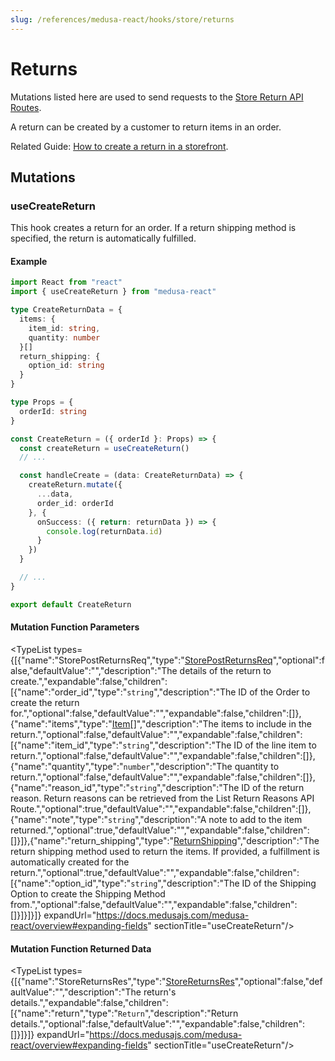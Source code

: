 ```yaml
---
slug: /references/medusa-react/hooks/store/returns
---
```



# Returns

Mutations listed here are used to send requests to the [Store Return API Routes](https://docs.medusajs.com/api/store#returns).

A return can be created by a customer to return items in an order.

Related Guide: [How to create a return in a storefront](https://docs.medusajs.com/modules/orders/storefront/create-return).

## Mutations

### useCreateReturn

This hook creates a return for an order. If a return shipping method is specified, the return is automatically fulfilled.

#### Example

```ts
import React from "react"
import { useCreateReturn } from "medusa-react"

type CreateReturnData = {
  items: {
    item_id: string,
    quantity: number
  }[]
  return_shipping: {
    option_id: string
  }
}

type Props = {
  orderId: string
}

const CreateReturn = ({ orderId }: Props) => {
  const createReturn = useCreateReturn()
  // ...

  const handleCreate = (data: CreateReturnData) => {
    createReturn.mutate({
      ...data,
      order_id: orderId
    }, {
      onSuccess: ({ return: returnData }) => {
        console.log(returnData.id)
      }
    })
  }

  // ...
}

export default CreateReturn
```

#### Mutation Function Parameters

<TypeList types={[{"name":"StorePostReturnsReq","type":"[StorePostReturnsReq](../../../../medusa/classes/medusa.StorePostReturnsReq/page.mdx)","optional":false,"defaultValue":"","description":"The details of the return to create.","expandable":false,"children":[{"name":"order_id","type":"`string`","description":"The ID of the Order to create the return for.","optional":false,"defaultValue":"","expandable":false,"children":[]},{"name":"items","type":"[Item](../../../../medusa/classes/medusa.Item-6/page.mdx)[]","description":"The items to include in the return.","optional":false,"defaultValue":"","expandable":false,"children":[{"name":"item_id","type":"`string`","description":"The ID of the line item to return.","optional":false,"defaultValue":"","expandable":false,"children":[]},{"name":"quantity","type":"`number`","description":"The quantity to return.","optional":false,"defaultValue":"","expandable":false,"children":[]},{"name":"reason_id","type":"`string`","description":"The ID of the return reason. Return reasons can be retrieved from the List Return Reasons API Route.","optional":true,"defaultValue":"","expandable":false,"children":[]},{"name":"note","type":"`string`","description":"A note to add to the item returned.","optional":true,"defaultValue":"","expandable":false,"children":[]}]},{"name":"return_shipping","type":"[ReturnShipping](../../../../medusa/classes/medusa.ReturnShipping-3/page.mdx)","description":"The return shipping method used to return the items. If provided, a fulfillment is automatically created for the return.","optional":true,"defaultValue":"","expandable":false,"children":[{"name":"option_id","type":"`string`","description":"The ID of the Shipping Option to create the Shipping Method from.","optional":false,"defaultValue":"","expandable":false,"children":[]}]}]}]} expandUrl="https://docs.medusajs.com/medusa-react/overview#expanding-fields" sectionTitle="useCreateReturn"/>

#### Mutation Function Returned Data

<TypeList types={[{"name":"StoreReturnsRes","type":"[StoreReturnsRes](../../../../medusa/types/medusa.StoreReturnsRes/page.mdx)","optional":false,"defaultValue":"","description":"The return's details.","expandable":false,"children":[{"name":"return","type":"`Return`","description":"Return details.","optional":false,"defaultValue":"","expandable":false,"children":[]}]}]} expandUrl="https://docs.medusajs.com/medusa-react/overview#expanding-fields" sectionTitle="useCreateReturn"/>
